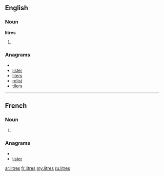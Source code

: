 ==English==

===Noun===
'''litres'''

# {{plural of|[[litre]]}}

===Anagrams===
* {{alphagram|eilrst}}
* [[lister#English|lister]]
* [[liters#English|liters]]
* [[relist#English|relist]]
* [[tilers#English|tilers]]

----

==French==

===Noun===
{{infl|fr|noun}}

# {{plural of|[[litre#French|litre]]|lang=fr}}

===Anagrams===
* {{alphagram|eilrst}}
* [[lister#French|lister]]

[[ar:litres]]
[[fr:litres]]
[[my:litres]]
[[ru:litres]]